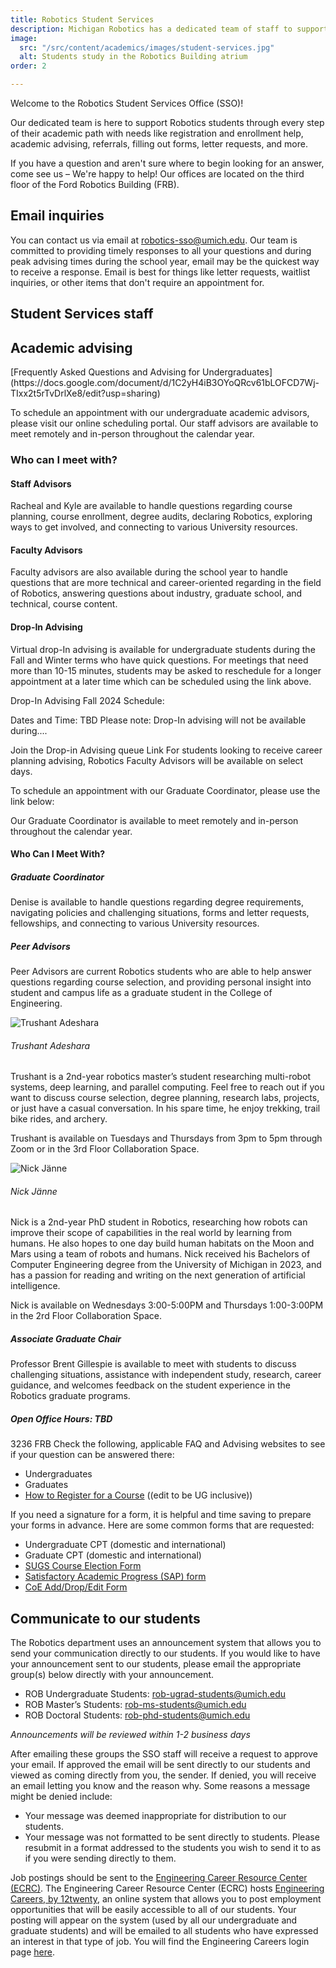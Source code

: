 ```yaml
---
title: Robotics Student Services
description: Michigan Robotics has a dedicated team of staff to support students in their academic and professional development, including academic advising, career services, events, and more.
image:
  src: "/src/content/academics/images/student-services.jpg"
  alt: Students study in the Robotics Building atrium
order: 2

---
```



Welcome to the Robotics Student Services Office (SSO)!

Our dedicated team is here to support Robotics students through every step of their academic path with needs like registration and enrollment help, academic advising, referrals, filling out forms, letter requests, and more. 

If you have a question and aren't sure where to begin looking for an answer, come see us – We're happy to help! Our offices are located on the third floor of the Ford Robotics Building (FRB). 

## Email inquiries

You can contact us via email at robotics-sso@umich.edu. Our team is committed to providing timely responses to all your questions and during peak advising times during the school year, email may be the quickest way to receive a response. Email is best for things like letter requests, waitlist inquiries, or other items that don't require an appointment for.

## Student Services staff

<StaffList />

## Academic advising

<Accordion title="Undergraduate advising" id="undergraduate-advising" headingLevel="h3">
  [Frequently Asked Questions and Advising for Undergraduates](https://docs.google.com/document/d/1C2yH4iB3OYoQRcv61bLOFCD7Wj-TIxx2t5rTvDrlXe8/edit?usp=sharing)

  To schedule an appointment with our undergraduate academic advisors, please visit our online scheduling portal. Our staff advisors are available to meet remotely and in-person throughout the calendar year.

  <MaizeButton href="https://myadvising.lsa.umich.edu/appointments/offices/ROB" text="Schedule undergraduate advising" />
  
  ### Who can I meet with? 

  #### Staff Advisors
  Racheal and Kyle are available to handle questions regarding course planning, course enrollment, degree audits, declaring Robotics, exploring ways to get involved, and connecting to various University resources.

  #### Faculty Advisors
  Faculty advisors are also available during the school year to handle questions that are more technical and career-oriented regarding in the field of Robotics, answering questions about industry, graduate school, and technical, course content.

  #### Drop-In Advising
  Virtual drop-In advising is available for undergraduate students during the Fall and Winter terms who have quick questions. For meetings that need more than 10-15 minutes, students may be asked to reschedule for a longer appointment at a later time which can be scheduled using the link above.

  Drop-In Advising Fall 2024 Schedule:

  Dates and Time: TBD
  Please note: Drop-In advising will not be available during....

  Join the Drop-in Advising queue Link
  For students looking to receive career planning advising, Robotics Faculty Advisors will be available on select days.
</Accordion>

<Accordion title="Graduate advising" id="graduate-advising" headingLevel="h3">

To schedule an appointment with our Graduate Coordinator, please use the link below:

<MaizeButton href="https://myadvising.lsa.umich.edu/appointments/offices/ROB" text="Schedule graduate advising" />

Our Graduate Coordinator is available to meet remotely and in-person throughout the calendar year.

#### Who Can I Meet With?

##### Graduate Coordinator
Denise is available to handle questions regarding degree requirements, navigating policies and challenging situations, forms and letter requests, fellowships, and connecting to various University resources.

##### Peer Advisors
Peer Advisors are current Robotics students who are able to help answer questions regarding course selection, and providing personal insight into student and campus life as a graduate student in the College of Engineering.

<div class="grid grid-cols-2 gap-4">

<div class="flex flex-col">

<Image src={trushant} alt="Trushant Adeshara" width={200} height={200} class="rounded-full shadow-lg"  />

###### Trushant Adeshara
Trushant is a 2nd-year robotics master’s student researching multi-robot systems, deep learning, and parallel computing. Feel free to reach out if you want to discuss course selection, degree planning, research labs, projects, or just have a casual conversation. In his spare time, he enjoy trekking, trail bike rides, and archery.

Trushant is available on Tuesdays and Thursdays from 3pm to 5pm through Zoom or in the 3rd Floor Collaboration Space.

<MaizeButton href="https://myadvising.lsa.umich.edu/appointments/offices/ROB" text="Make an appointment with Trushant" />
</div>

<div class="flex flex-col">

<Image src={janne} alt="Nick Jänne" width={200} height={200} class="rounded-full shadow-lg"  />

###### Nick Jänne

Nick is a 2nd-year PhD student in Robotics, researching how robots can improve their scope of capabilities in the real world by learning from humans. He also hopes to one day build human habitats on the Moon and Mars using a team of robots and humans. Nick received his Bachelors of Computer Engineering degree from the University of Michigan in 2023, and has a passion for reading and writing on the next generation of artificial intelligence.

Nick is available on Wednesdays 3:00-5:00PM and Thursdays 1:00-3:00PM in the 2rd Floor Collaboration Space.

<MaizeButton href="https://calendar.google.com/calendar/u/0/appointments/schedules/AcZssZ0x-CCDIXJdCsPxRIEMnWe2SSrJ1ZNN0Yyb9dZtq_1LrYxbjw2AJmIxW3KsDBIG5susBhtEOtAT" text="Make an appointment with Nick" />
</div>

</div>

##### Associate Graduate Chair
Professor Brent Gillespie is available to meet with students to discuss challenging situations, assistance with independent study, research, career guidance, and welcomes feedback on the student experience in the Robotics graduate programs.

##### Open Office Hours: TBD
3236 FRB
</Accordion>
<Accordion title="Preparing for advising appointments" id="preparing-for-advising-appointments" headingLevel="h3">
Check the following, applicable FAQ and Advising websites to see if your question can be answered there:
<ul>
<li>Undergraduates</li>
<li>Graduates</li>
<li><a href="https://robotics.umich.edu/academic-program/current-students/registering-for-classes/">How to Register for a Course</a> ((edit to be UG inclusive))</li>
</ul>

If you need a signature for a form, it is helpful and time saving to prepare your forms in advance. Here are some common forms that are requested:
<ul>
<li>Undergraduate CPT (domestic and international)</li>
<li>Graduate CPT (domestic and international)</li>
<li><a href="http://www.rackham.umich.edu/downloads/oard-sugs-election-form.pdf">SUGS Course Election Form</a></li>
<li><a href="https://finaid.umich.edu/managing-your-aid/satisfactory-academic-progress">Satisfactory Academic Progress (SAP) form</a></li>
<li><a href="https://registrar.engin.umich.edu/about/forms/">CoE Add/Drop/Edit Form</a></li>
</ul>

</Accordion>

## Communicate to our students
<Accordion title="How to send announcements to current students" id="how-to-send-announcements-to-current-students" headingLevel="h3">

The Robotics department uses an announcement system that allows you to send your communication directly to our students.  If you would like to have your announcement sent to our students, please email the appropriate group(s) below directly with your announcement.

- ROB Undergraduate Students: rob-ugrad-students@umich.edu
- ROB Master’s Students: rob-ms-students@umich.edu
- ROB Doctoral Students: rob-phd-students@umich.edu

*Announcements will be reviewed within 1-2 business days*

After emailing these groups the SSO staff will receive a request to approve your email.  If approved the email will be sent directly to our students and viewed as coming directly from you, the sender.  If denied, you will receive an email letting you know and the reason why.  Some reasons a message might be denied include:

<ul>
<li>Your message was deemed inappropriate for distribution to our students.</li>
<li>Your message was not formatted to be sent directly to students.  Please resubmit in a format addressed to the students you wish to send it to as if you were sending directly to them.</li>
</ul>
</Accordion>

<Accordion title="Sharing a job posting" id="sharing-a-job-posting" headingLevel="h3">
  Job postings should be sent to the <a href="https://career.engin.umich.edu/">Engineering Career Resource Center (ECRC)</a>. The Engineering Career Resource Center (ECRC) hosts <a href="https://career.engin.umich.edu/about-engineering-careers/">Engineering Careers, by 12twenty</a>, an online system that allows you to post employment opportunities that will be easily accessible to all of our students. Your posting will appear on the system (used by all our undergraduate and graduate students) and will be emailed to all students who have expressed an interest in that type of job. You will find the Engineering Careers login page <a href="https://engin-umich.12twenty.com/hire">here</a>.
</Accordion>

<EventsList />